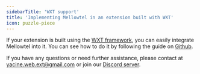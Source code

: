 ```yaml
---
sidebarTitle: 'WXT support'
title: 'Implementing Mellowtel in an extension built with WXT'
icon: puzzle-piece
---
```


If your extension is built using the [WXT framework](https://wxt.dev/), you can easily integrate Mellowtel into it.
You can see how to do it by following the guide on [Github](https://github.com/yacine-bens/mellowtel-wxt-samples).

If you have any questions or need further assistance, please contact at [yacine.web.ext@gmail.com](mailto:yacine.web.ext@gmail.com) or join our [Discord server](https://discord.com/invite/txAZp4MSDe).

